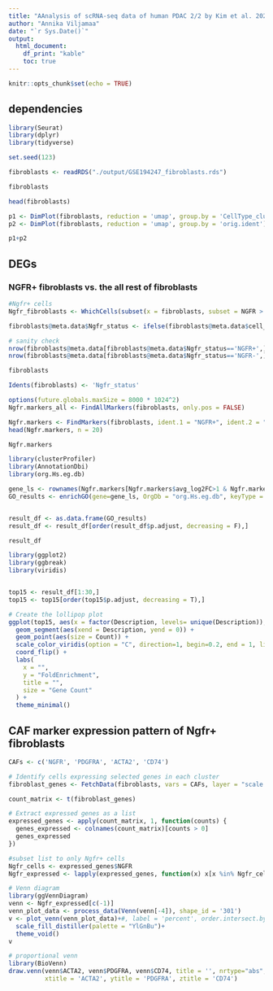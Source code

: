```yaml
---
title: "AAnalysis of scRNA-seq data of human PDAC 2/2 by Kim et al. 2024"
author: "Annika Viljamaa"
date: "`r Sys.Date()`"
output: 
  html_document:
    df_print: "kable"
    toc: true
---
```


```r
knitr::opts_chunk$set(echo = TRUE)
```

## dependencies

```r
library(Seurat)
library(dplyr)
library(tidyverse)

set.seed(123)
```


```r
fibroblasts <- readRDS("./output/GSE194247_fibroblasts.rds")

fibroblasts
```

```r
head(fibroblasts) 
```


```r
p1 <- DimPlot(fibroblasts, reduction = 'umap', group.by = 'CellType_cluster')
p2 <- DimPlot(fibroblasts, reduction = 'umap', group.by = 'orig.ident')

p1+p2
```

## DEGs
### NGFR+ fibroblasts vs. the all rest of fibroblasts

```r

#Ngfr+ cells
Ngfr_fibroblasts <- WhichCells(subset(x = fibroblasts, subset = NGFR > 0))

fibroblasts@meta.data$Ngfr_status <- ifelse(fibroblasts@meta.data$cell_id%in%Ngfr_fibroblasts, 'NGFR+', 'NGFR-')

# sanity check
nrow(fibroblasts@meta.data[fibroblasts@meta.data$Ngfr_status=='NGFR+',])
nrow(fibroblasts@meta.data[fibroblasts@meta.data$Ngfr_status=='NGFR-',])  

fibroblasts

```

```r
Idents(fibroblasts) <- 'Ngfr_status'

options(future.globals.maxSize = 8000 * 1024^2)
Ngfr.markers_all <- FindAllMarkers(fibroblasts, only.pos = FALSE)

Ngfr.markers <- FindMarkers(fibroblasts, ident.1 = "NGFR+", ident.2 = "NGFR-", verbose = FALSE)
head(Ngfr.markers, n = 20)

Ngfr.markers

```


```r

library(clusterProfiler)
library(AnnotationDbi)
library(org.Hs.eg.db)

gene_ls <- rownames(Ngfr.markers[Ngfr.markers$avg_log2FC>1 & Ngfr.markers$p_val_adj<0.01,])
GO_results <- enrichGO(gene=gene_ls, OrgDb = "org.Hs.eg.db", keyType = 'SYMBOL', ont = "BP")         


result_df <- as.data.frame(GO_results)
result_df <- result_df[order(result_df$p.adjust, decreasing = F),]

result_df
```


```r

library(ggplot2)
library(ggbreak)
library(viridis)


top15 <- result_df[1:30,]
top15 <- top15[order(top15$p.adjust, decreasing = T),]

# Create the lollipop plot
ggplot(top15, aes(x = factor(Description, levels= unique(Description)), y = FoldEnrichment, color=p.adjust)) +
  geom_segment(aes(xend = Description, yend = 0)) +
  geom_point(aes(size = Count)) +
  scale_color_viridis(option = "C", direction=1, begin=0.2, end = 1, limits=c(0,0.05)) +
  coord_flip() +
  labs(
    x = "",
    y = "FoldEnrichment",
    title = "",
    size = "Gene Count"
  ) +
  theme_minimal()
```


## CAF marker expression pattern of Ngfr+ fibroblasts

```r

CAFs <- c('NGFR', 'PDGFRA', 'ACTA2', 'CD74')

# Identify cells expressing selected genes in each cluster
fibroblast_genes <- FetchData(fibroblasts, vars = CAFs, layer = "scale.data")

count_matrix <- t(fibroblast_genes)

# Extract expressed genes as a list
expressed_genes <- apply(count_matrix, 1, function(counts) {
  genes_expressed <- colnames(count_matrix)[counts > 0]
  genes_expressed
})

#subset list to only Ngfr+ cells
Ngfr_cells <- expressed_genes$NGFR
Ngfr_expressed <- lapply(expressed_genes, function(x) x[x %in% Ngfr_cells])

# Venn diagram
library(ggVennDiagram)
venn <- Ngfr_expressed[c(-1)]
venn_plot_data <- process_data(Venn(venn[-4]), shape_id = '301')
v <- plot_venn(venn_plot_data)+#, label = 'percent', order.intersect.by = 'name')+
  scale_fill_distiller(palette = "YlGnBu")+
  theme_void()
v

# proportional venn
library(BioVenn)
draw.venn(venn$ACTA2, venn$PDGFRA, venn$CD74, title = '', nrtype="abs",
          xtitle = 'ACTA2', ytitle = 'PDGFRA', ztitle = 'CD74')

```
